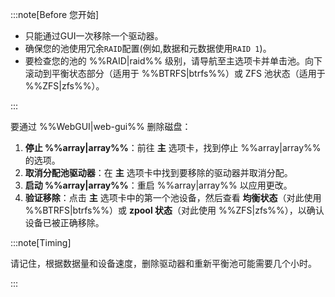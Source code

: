 :::note[Before 您开始]

- 只能通过GUI一次移除一个驱动器。
- 确保您的池使用冗余`RAID`配置(例如,数据和元数据使用`RAID 1`)。
- 要检查您的池的 %%RAID|raid%% 级别，请导航至主选项卡并单击池。向下滚动到平衡状态部分（适用于 %%BTRFS|btrfs%%）或 ZFS 池状态（适用于 %%ZFS|zfs%%）。

:::

要通过 %%WebGUI|web-gui%% 删除磁盘：

1. **停止 %%array|array%%**：前往 **主** 选项卡，找到停止 %%array|array%% 的选项。
2. **取消分配池驱动器**：在 **主** 选项卡中找到要移除的驱动器并取消分配。
3. **启动 %%array|array%%**：重启 %%array|array%% 以应用更改。
4. **验证移除**：点击 **主** 选项卡中的第一个池设备，然后查看 **均衡状态**（对此使用 %%BTRFS|btrfs%%）或 **zpool 状态**（对此使用 %%ZFS|zfs%%），以确认设备已被正确移除。

:::note\[Timing]

请记住，根据数据量和设备速度，删除驱动器和重新平衡池可能需要几个小时。

:::
